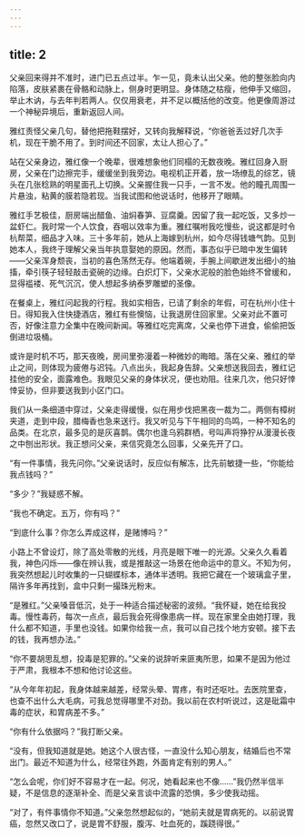 ```yaml
---
---
---
```

title: 2
---




父亲回来得并不准时，进门已五点过半。乍一见，竟未认出父亲。他的整张脸向内陷落，皮肤紧裹在骨骼和动脉上，侧身时更明显。身体随之枯瘦，他伸手又缩回，举止木讷，与去年判若两人。仅仅用衰老，并不足以概括他的改变。他更像周游过一个神秘异境后，重新返回人间。

雅红责怪父亲几句，替他把拖鞋摆好，又转向我解释说，“你爸爸丢过好几次手机，现在干脆不用了。到时间还不回家，太让人担心了。”

站在父亲身边，雅红像一个晚辈，很难想象他们同榻的无数夜晚。雅红回身入厨房，父亲在门边擦完手，缓缓坐到我旁边。电视机正开着，放一场缭乱的综艺，镜头在几张稔熟的明星面孔上切换。父亲握住我一只手，一言不发。他的瞳孔周围一片悬浊，粘黄的膜若隐若现。当我试图和他说话时，他移开了眼睛。

雅红手艺极佳，厨房端出醋鱼、油焖春笋、豆腐羹。因留了我一起吃饭，又多炒一盆虾仁。我时常一个人饮食，吞咽以效率为重。雅红嘱咐我吃慢些，说这都是时令杭帮菜，细品才入味。三十多年前，她从上海嫁到杭州，如今尽得钱塘气韵。见到她本人，我终于理解父亲当年执意娶她的原因。然而，事态似乎已暗中发生偏转——父亲浑身颓丧，当初的喜色荡然无存。他端着碗，手腕上间歇迸发出细小的抽搐，牵引筷子轻轻敲击瓷碗的边缘。白炽灯下，父亲水泥般的脸色始终不曾缓和，显得褴褛、死气沉沉，使人想起多纳泰罗雕塑的圣像。

在餐桌上，雅红问起我的行程。我如实相告，已请了剩余的年假，可在杭州小住十日。得知我入住快捷酒店，雅红有些懊恼，让我退房住回家里。父亲对此不置可否，好像注意力全集中在晚间新闻。等雅红吃完离席，父亲也停下进食，偷偷把饭倒进垃圾桶。

或许是时机不巧，那天夜晚，房间里弥漫着一种微妙的晦暗。落在父亲、雅红的举止之间，则体现为疲倦与迟钝。八点出头，我起身告辞。父亲想送我回去，雅红记挂他的安全，面露难色。我眼见父亲的身体状况，便也劝阻。往来几次，他只好悻悻妥协，但非要送我到小区门口。

我们从一条细道中穿过，父亲走得缓慢，似在用步伐把黑夜一裁为二。两侧有樟树夹道，走到中段，腊梅香也急来送行。我又听见与下午相同的鸟鸣，一种不知名的品类。在北京，最多见的是灰喜鹊。偶尔也逢乌鸦群栖，号叫声将狰狞从漫漫长夜之中刨出形状。我正想问父亲，来信究竟怎么回事，父亲先开了口。

“有一件事情，我先问你。”父亲说话时，反应似有解冻，比先前敏捷一些，“你能给我点钱吗？”

“多少？”我疑惑不解。

“我也不确定。五万，你有吗？”

“到底什么事？你怎么弄成这样，是赌博吗？”

小路上不曾设灯，除了高处零散的光线，月亮是眼下唯一的光源。父亲久久看着我，神色闪烁——像在辨认我，或是推敲这一场景在他命运中的意义。不知为何，我突然想起儿时收集的一只蝴蝶标本，通体半透明。我把它藏在一个玻璃盒子里，隔许多年再找到，盒中只剩一撮珠光粉末。

“是雅红。”父亲嗓音低沉，处于一种适合描述秘密的波频。“我怀疑，她在给我投毒。慢性毒药，每次一点点，最后我会死得像患病一样。现在家里全由她打理，我什么都不知道，手里也没钱。如果你给我一点，我可以自己找个地方安顿。接下去的钱，我再想办法。”

“你不要胡思乱想，投毒是犯罪的。”父亲的说辞听来匪夷所思，如果不是因为他过于严肃，我根本不想和他讨论这些。

“从今年年初起，我身体越来越差，经常头晕、胃疼，有时还呕吐。去医院里查，也查不出什么大毛病，可我总觉得哪里不对劲。我以前在农村听说过，这是砒霜中毒的症状，和胃病差不多。”

“你有什么依据吗？”我打断父亲。

“没有，但我知道就是她。她这个人很古怪，一直没什么知心朋友，结婚后也不常出门。最近不知道为什么，经常往外跑，外面肯定有别的男人。”

“怎么会呢，你们好不容易才在一起。何况，她看起来也不像……”我仍然半信半疑，不是信息的逐渐补全、而是父亲言谈中流露的恐惧，多少使我动摇。

“对了，有件事情你不知道。”父亲忽然想起似的，“她前夫就是胃病死的。以前说胃癌，忽然又改口了，说是胃不舒服，腹泻、吐血死的，蹊跷得很。”
